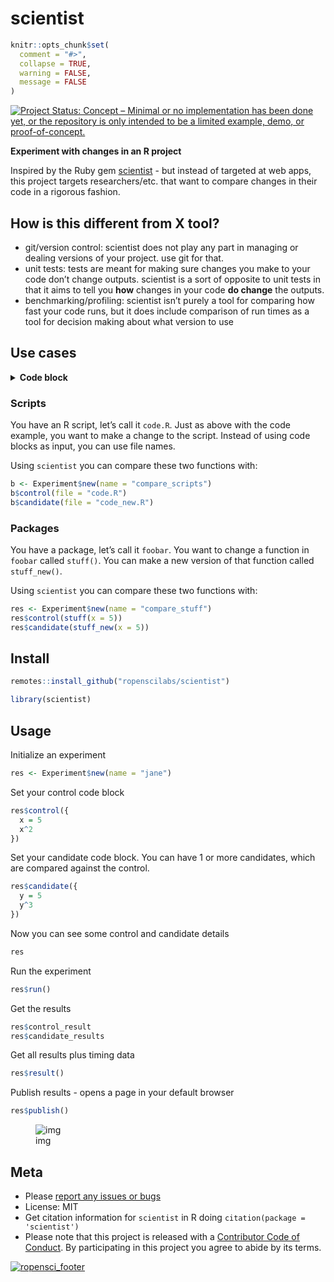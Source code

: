 scientist
=========

```r
knitr::opts_chunk$set(
  comment = "#>",
  collapse = TRUE,
  warning = FALSE,
  message = FALSE
)
```

[![Project Status: Concept – Minimal or no implementation has been done yet, or the repository is only intended to be a limited example, demo, or proof-of-concept.](https://www.repostatus.org/badges/latest/concept.svg)](https://www.repostatus.org/#concept)

__Experiment with changes in an R project__

Inspired by the Ruby gem [scientist](https://github.com/github/scientist) -
but instead of targeted at web apps, this project targets researchers/etc.
that want to compare changes in their code in a rigorous fashion.

## How is this different from X tool?

* git/version control: scientist does not play any part in managing or
dealing versions of your project. use git for that.
* unit tests: tests are meant for making sure changes you make to your code
don't change outputs. scientist is a sort of opposite to
unit tests in that it aims to tell you **how** changes in your code
**do change** the outputs.
* benchmarking/profiling: scientist isn't purely a tool for comparing how
fast your code runs, but it does include comparison of run times
as a tool for decision making about what version to use


## Use cases

<details> <summary><strong>Code block</strong></summary> <p>

You have some code. You want to make a change to the code,
and you have a few different ideas about what you'd like
to do. For example, you want to pre-allocate the size of the
data.frame to see if that saves time.

`scientist` can help you sort out changes by comparing how long
each version takes, and visually diff results.

Using `scientist` you can compare these two functions like:

```r
a <- Experiment$new(name = "compare_code")
a$control(v1 = {
  out <- data.frame(letter = NA_character_, LETTER = NA_character_,
    both = NA_character_, stringsAsFactors = FALSE)
  for (i in 1:26)
    out[i,] <- c(letters[i], LETTERS[i], paste0(letters[i], LETTERS[i]))
  out
})
a$candidate(v2 = {
  out <- data.frame(letter = rep(NA_character_, times = 26),
    LETTER = rep(NA_character_, times = 26),
    both = rep(NA_character_, times = 26),
    stringsAsFactors = FALSE)
  for (i in 1:26)
    out[i,] <- c(letters[i], LETTERS[i], paste0(sample(letters, 1), LETTERS[i]))
  out
})
a
```

Then we can run the "experiment"

```r
a$run()
```

The compare results

```r
a$diff()
```

![diff_plot](tools/code_block_diff.png)

</p></details>

### Scripts

You have an R script, let's call it `code.R`. Just as above with the code
example, you want to make a change to the script. Instead of using
code blocks as input, you can use file names.

Using `scientist` you can compare these two functions with:

```r
b <- Experiment$new(name = "compare_scripts")
b$control(file = "code.R")
b$candidate(file = "code_new.R")
```

### Packages

You have a package, let's call it `foobar`. You want to change a function
in `foobar` called `stuff()`. You can make a new version of that function
called `stuff_new()`.

Using `scientist` you can compare these two functions with:

```r
res <- Experiment$new(name = "compare_stuff")
res$control(stuff(x = 5))
res$candidate(stuff_new(x = 5))
```



## Install

```r
remotes::install_github("ropenscilabs/scientist")
```

```r
library(scientist)
```

## Usage

Initialize an experiment

```r
res <- Experiment$new(name = "jane")
```

Set your control code block

```r
res$control({
  x = 5
  x^2
})
```

Set your candidate code block. You can have 1 or more candidates, which are
compared against the control.

```r
res$candidate({
  y = 5
  y^3
})
```

Now you can see some control and candidate details

```r
res
```

Run the experiment

```r
res$run()
```

Get the results

```r
res$control_result
res$candidate_results
```

Get all results plus timing data

```r
res$result()
```

Publish results - opens a page in your default browser

```r
res$publish()
```

![img](tools/publish_eg.png)

## Meta

* Please [report any issues or bugs](https://github.com/ropensci/scientist/issues)
* License: MIT
* Get citation information for `scientist` in R doing `citation(package = 'scientist')`
* Please note that this project is released with a [Contributor Code of Conduct][coc]. By participating in this project you agree to abide by its terms.

[![ropensci_footer](https://ropensci.org/public_images/github_footer.png)](https://ropensci.org)


[coc]: https://github.com/ropenscilabs/scientist/blob/master/CODE_OF_CONDUCT.md
